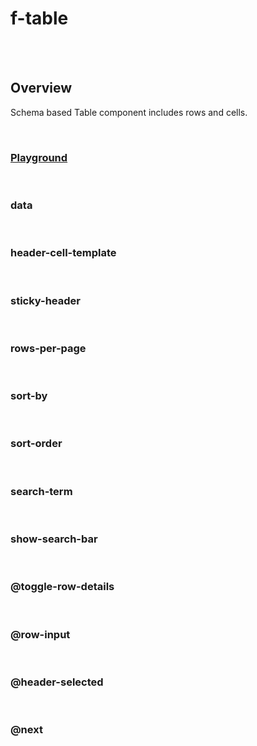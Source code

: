 
<Meta of={FTableSchemaStories} />

# f-table

<br />

<br />

## Overview

<f-divider />

Schema based Table component includes rows and cells.

<br />

### [Playground](/story/components-f-table-schema--playground)

<Canvas>
	<Story of={FTableSchemaStories.Playground} />
</Canvas>

<br />

### data

<Canvas>
	<Story of={FTableSchemaStories.Data} />
</Canvas>

<br />

### header-cell-template

<Canvas>
	<Story of={FTableSchemaStories.HeaderCellTemplate} />
</Canvas>

<br />

### sticky-header

<Canvas>
	<Story of={FTableSchemaStories.StickyHeader} />
</Canvas>

<br />

### rows-per-page

<Canvas>
	<Story of={FTableSchemaStories.RowsPerPage} />
</Canvas>

<br />

### sort-by

<Canvas>
	<Story of={FTableSchemaStories.SortBy} />
</Canvas>

<br />

### sort-order

<Canvas>
	<Story of={FTableSchemaStories.SortOrder} />
</Canvas>

<br />

### search-term

<Canvas>
	<Story of={FTableSchemaStories.SearchTerm} />
</Canvas>

<br />

### show-search-bar

<Canvas>
	<Story of={FTableSchemaStories.ShowSearchBar} />
</Canvas>

<br />

### @toggle-row-details

<Canvas>
	<Story of={FTableSchemaStories.ToggleRowDetails} />
</Canvas>

<br />

### @row-input

<Canvas>
	<Story of={FTableSchemaStories.RowInput} />
</Canvas>

<br />

### @header-selected

<Canvas>
	<Story of={FTableSchemaStories.HeaderSelected} />
</Canvas>

<br />

### @next

<Canvas>
	<Story of={FTableSchemaStories.Next} />
</Canvas>
